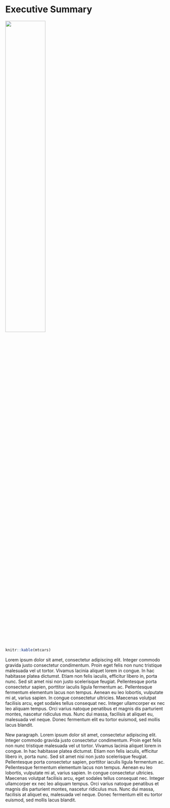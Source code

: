 # Executive Summary {.unnumbered}

![](images/fig-map.png){width=50%}
```r
knitr::kable(mtcars)
```
Lorem ipsum dolor sit amet, consectetur adipiscing elit. Integer commodo gravida justo consectetur condimentum. Proin eget felis non nunc tristique malesuada vel ut tortor. Vivamus lacinia aliquet lorem in congue. In hac habitasse platea dictumst. Etiam non felis iaculis, efficitur libero in, porta nunc. Sed sit amet nisi non justo scelerisque feugiat. Pellentesque porta consectetur sapien, porttitor iaculis ligula fermentum ac. Pellentesque fermentum elementum lacus non tempus. Aenean eu leo lobortis, vulputate mi at, varius sapien. In congue consectetur ultricies. Maecenas volutpat facilisis arcu, eget sodales tellus consequat nec. Integer ullamcorper ex nec leo aliquam tempus. Orci varius natoque penatibus et magnis dis parturient montes, nascetur ridiculus mus. Nunc dui massa, facilisis at aliquet eu, malesuada vel neque. Donec fermentum elit eu tortor euismod, sed mollis lacus blandit.

New paragraph. Lorem ipsum dolor sit amet, consectetur adipiscing elit. Integer commodo gravida justo consectetur condimentum. Proin eget felis non nunc tristique malesuada vel ut tortor. Vivamus lacinia aliquet lorem in congue. In hac habitasse platea dictumst. Etiam non felis iaculis, efficitur libero in, porta nunc. Sed sit amet nisi non justo scelerisque feugiat. Pellentesque porta consectetur sapien, porttitor iaculis ligula fermentum ac. Pellentesque fermentum elementum lacus non tempus. Aenean eu leo lobortis, vulputate mi at, varius sapien. In congue consectetur ultricies. Maecenas volutpat facilisis arcu, eget sodales tellus consequat nec. Integer ullamcorper ex nec leo aliquam tempus. Orci varius natoque penatibus et magnis dis parturient montes, nascetur ridiculus mus. Nunc dui massa, facilisis at aliquet eu, malesuada vel neque. Donec fermentum elit eu tortor euismod, sed mollis lacus blandit.

```{=openxml}
<w:p><w:r><w:br w:type="page"/></w:r></w:p>
```
